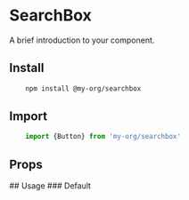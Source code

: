 



<Meta of={SearchBoxStories} />

# SearchBox

A brief introduction to your component.

## Install
```sh 
    npm install @my-org/searchbox
```
## Import
```js 
    import {Button} from 'my-org/searchbox'
```
## Props 
<ArgTypes of={SearchBox} />
## Usage
### Default
<Canvas of={SearchBoxStories.Default} />

  

